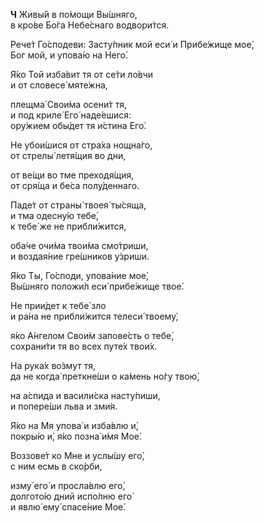**Ч** Живы́й в по́мощи Вы́шняго,  
в кро́ве Бо́га Небе́снаго водвори́тся.

Рече́т Го́сподеви: Засту́пник мой еси́ и Прибе́жище мое́,  
Бог мой, и упова́ю на Него́.

Я́ко Той изба́вит тя от се́ти ло́вчи  
и от словесе́ мяте́жна,

плещма́ Свои́ма осени́т тя,  
и под криле́ Его́ наде́ешися:  
ору́жием обы́дет тя и́стина Его́.

Не убои́шися от стра́ха нощна́го,  
от стрелы́ летя́щия во дни,

от ве́щи во тме преходя́щия,  
от сря́ща и бе́са полу́деннаго.

Паде́т от страны́ твоея́ ты́сяща,  
и тма одесну́ю тебе́,  
к тебе́ же не прибли́жится,

оба́че очи́ма твои́ма смо́триши,  
и воздая́ние гре́шников у́зриши.

Я́ко Ты, Го́споди, упова́ние мое́,  
Вы́шняго положи́л еси́ прибе́жище твое́.

Не прии́дет к тебе́ зло  
и ра́на не прибли́жится телеси́ твоему́,

я́ко А́нгелом Свои́м запове́сть о тебе́,  
сохрани́ти тя во всех путе́х твои́х.

На рука́х во́змут тя,  
да не когда́ преткне́ши о ка́мень но́гу твою́,

на а́спида и васили́ска насту́пиши,  
и попере́ши льва и зми́я.

Я́ко на Мя упова́ и изба́влю и́,  
покры́ю и́, я́ко позна́ и́мя Мое́.

Воззове́т ко Мне и услы́шу eго́,  
с ним есмь в ско́рби,

изму́ eго́ и просла́влю eго́,  
долгото́ю дний испо́лню eго́  
и явлю́ eму́ спасе́ние Мое́.

